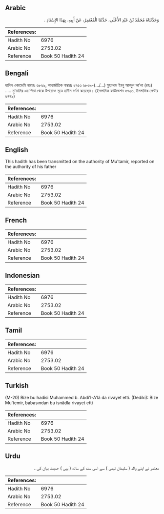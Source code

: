 ## Arabic


<div dir="rtl" lang="ar" style={{fontSize:'larger',backgroundColor:'#f8f9fa',padding:20}}>
وَحَدَّثَنَاهُ مُحَمَّدُ بْنُ عَبْدِ الأَعْلَى، حَدَّثَنَا الْمُعْتَمِرُ، عَنْ أَبِيهِ، بِهَذَا الإِسْنَادِ ‏.‏
</div>
<div style={{backgroundColor:'#f8f9fa',padding:20, marginBottom: 10}}><table> <thead> <tr> <th>References:</th> <th></th> </tr> </thead> <tbody><tr><td>Hadith No</td><td>6976</td></tr><tr><td>Arabic No</td><td>2753.02</td></tr><tr><td>Reference</td><td>Book 50 Hadith 24</td></tr></tbody></table></div>

## Bengali


<div dir="ltr" lang="bn" style={{fontSize:'larger',backgroundColor:'#f8f9fa',padding:20}}>
হাদিস একাডেমি নাম্বারঃ ৬৮৬৯, আন্তর্জাতিক নাম্বারঃ ২৭৫৩ ৬৮৬৯-(…/...) মুহাম্মাদ ইবনু আবদুল আ’লা (রহঃ) ..... মু’তামির এর পিতা থেকে উপরোক্ত সূত্রে হাদীস বর্ণনা করেছেন। (ইসলামিক ফাউন্ডেশন ৬৭২৩, ইসলামিক সেন্টার ৬৭৭৯)
</div>
<div style={{backgroundColor:'#f8f9fa',padding:20, marginBottom: 10}}><table> <thead> <tr> <th>References:</th> <th></th> </tr> </thead> <tbody><tr><td>Hadith No</td><td>6976</td></tr><tr><td>Arabic No</td><td>2753.02</td></tr><tr><td>Reference</td><td>Book 50 Hadith 24</td></tr></tbody></table></div>

## English


<div dir="ltr" lang="en" style={{fontSize:'larger',backgroundColor:'#f8f9fa',padding:20}}>
This hadith has been transmitted on the authority of Mu'tamir, reported on the authority of his father
</div>
<div style={{backgroundColor:'#f8f9fa',padding:20, marginBottom: 10}}><table> <thead> <tr> <th>References:</th> <th></th> </tr> </thead> <tbody><tr><td>Hadith No</td><td>6976</td></tr><tr><td>Arabic No</td><td>2753.02</td></tr><tr><td>Reference</td><td>Book 50 Hadith 24</td></tr></tbody></table></div>

## French


<div dir="ltr" lang="fr" style={{fontSize:'larger',backgroundColor:'#f8f9fa',padding:20}}>

</div>
<div style={{backgroundColor:'#f8f9fa',padding:20, marginBottom: 10}}><table> <thead> <tr> <th>References:</th> <th></th> </tr> </thead> <tbody><tr><td>Hadith No</td><td>6976</td></tr><tr><td>Arabic No</td><td>2753.02</td></tr><tr><td>Reference</td><td>Book 50 Hadith 24</td></tr></tbody></table></div>

## Indonesian


<div dir="ltr" lang="id" style={{fontSize:'larger',backgroundColor:'#f8f9fa',padding:20}}>

</div>
<div style={{backgroundColor:'#f8f9fa',padding:20, marginBottom: 10}}><table> <thead> <tr> <th>References:</th> <th></th> </tr> </thead> <tbody><tr><td>Hadith No</td><td>6976</td></tr><tr><td>Arabic No</td><td>2753.02</td></tr><tr><td>Reference</td><td>Book 50 Hadith 24</td></tr></tbody></table></div>

## Tamil


<div dir="ltr" lang="ta" style={{fontSize:'larger',backgroundColor:'#f8f9fa',padding:20}}>

</div>
<div style={{backgroundColor:'#f8f9fa',padding:20, marginBottom: 10}}><table> <thead> <tr> <th>References:</th> <th></th> </tr> </thead> <tbody><tr><td>Hadith No</td><td>6976</td></tr><tr><td>Arabic No</td><td>2753.02</td></tr><tr><td>Reference</td><td>Book 50 Hadith 24</td></tr></tbody></table></div>

## Turkish


<div dir="ltr" lang="tr" style={{fontSize:'larger',backgroundColor:'#f8f9fa',padding:20}}>
(M-20) Bize bu hadîsi Muhammed b. Abdi'l-A'lâ da rivayet etti. (Dediki): Bize Mu'temir, babasından bu isnâdla rivayet etti
</div>
<div style={{backgroundColor:'#f8f9fa',padding:20, marginBottom: 10}}><table> <thead> <tr> <th>References:</th> <th></th> </tr> </thead> <tbody><tr><td>Hadith No</td><td>6976</td></tr><tr><td>Arabic No</td><td>2753.02</td></tr><tr><td>Reference</td><td>Book 50 Hadith 24</td></tr></tbody></table></div>

## Urdu


<div dir="rtl" lang="ur" style={{fontSize:'larger',backgroundColor:'#f8f9fa',padding:20}}>
معتمر نے اپنے والد ( سلیمان تیمی ) سے اسی سند کے ساتھ ( یہی ) حدیث بیان کی ۔
</div>
<div style={{backgroundColor:'#f8f9fa',padding:20, marginBottom: 10}}><table> <thead> <tr> <th>References:</th> <th></th> </tr> </thead> <tbody><tr><td>Hadith No</td><td>6976</td></tr><tr><td>Arabic No</td><td>2753.02</td></tr><tr><td>Reference</td><td>Book 50 Hadith 24</td></tr></tbody></table></div>